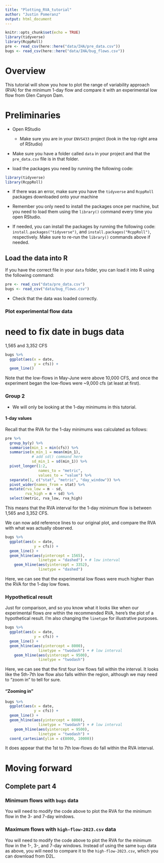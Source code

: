 ```yaml
---
title: "Plotting_RVA_tutorial"
author: "Justin Pomeranz"
output: html_document
---
```


```r
knitr::opts_chunk$set(echo = TRUE)
library(tidyverse)
library(RcppRoll)
pre <- read_csv(here::here("data/IHA/pre_data.csv"))
bugs <- read_csv(here::here("data/IHA/bug_flows.csv"))
```

# Overview  

This tutorial will show you how to plot the range of variability approach (RVA) for the minimum 1-day flow and compare it with an experimental low flow from Glen Canyon Dam. 

# Preliminaries  

* Open RStudio  

  * Make sure you are in your `ENVS433` project (look in the top right area of RStudio)  
  
* Make sure you have a folder called `data` in your project and that the `pre_data.csv` file is in that folder.  

* load the packages you need by running the following code:
```r
library(tidyverse)
library(RcppRoll)
```

  * If there was an error, make sure you have the `tidyverse` and `RcppRoll` packages downloaded onto your machine  
  
  * Remember you only need to install the packages once per machine, but you need to load them using the `library()` command every time you open RStudio.  
  
  * If needed, you can install the packages by running the following code: `install.packages("tidyverse")`, and `install.packages("RcppRoll")`, respectively. Make sure to re-run the `library()` commands above if needed.  
  
  
## Load the data into R  

If you have the correct file in your `data` folder, you can load it into R using the following command:
```r
pre <- read_csv("data/pre_data.csv")
bugs <- read_csv("data/bug_flows.csv")
```

* Check that the data was loaded correctly.  


### Plot experimental flow data

# need to fix date in bugs data

1,565 and 3,352 CFS
```r
bugs %>%
  ggplot(aes(x = date, 
             y = cfs)) +
  geom_line()
```

Note that the low-flows in May-June were above 10,000 CFS, and once the experiment began the low-flows were ~9,000 cfs (at least at first). 

### Group 2  

* We will only be looking at the 1-day minimums in this tutorial.  


#### 1-day values  

Recall that the RVA for the 1-day minimums was calculated as follows: 

```r
pre %>%
  group_by(y) %>%
  summarise(min_1 = min(cfs)) %>%
  summarise(m_min_1 = mean(min_1), 
            # add sd() command here
            sd_min_1 = sd(min_1)) %>%
  pivot_longer(1:2, 
               names_to = "metric", 
               values_to = "value") %>%
  separate(1, c("stat", "metric", "day_window")) %>%
  pivot_wider(names_from = stat) %>%
  mutate(rva_low = m - sd,
         rva_high = m + sd) %>%
  select(metric, rva_low, rva_high)
```

This means that the RVA interval for the 1-day minimum flow is between 1,565 and 3,352 CFS. 

We can now add reference lines to our original plot, and compare the RVA with what was actually observed. 

```r
bugs %>%
  ggplot(aes(x = date, 
             y = cfs)) +
  geom_line() +
  geom_hline(aes(yintercept = 1565), 
               linetype = "dashed") + # low interval
    geom_hline(aes(yintercept = 3352), 
               linetype = "dashed") 
```

Here, we can see that the experimental low flows were much higher than the RVA for the 1-day low flows. 


### Hypothetical result  

Just for comparison, and so you know what it looks like when our experimental flows *are* within the recommended RVA, here's the plot of a hypothetical result. I'm also changing the `linetype` for illustrative purposes. 

```r
bugs %>%
  ggplot(aes(x = date, 
             y = cfs)) +
  geom_line() +
  geom_hline(aes(yintercept = 8000), 
               linetype = "twodash") + # low interval
    geom_hline(aes(yintercept = 9500), 
               linetype = "twodash") 
```
Here, we can see that the first four low flows fall within the interval. It looks like the 5th-7th low flow also falls within the region, although we may need to "zoom in" to tell for sure.  

#### "Zooming in"

```r
bugs %>%
  ggplot(aes(x = date, 
             y = cfs)) +
  geom_line() +
  geom_hline(aes(yintercept = 8000), 
               linetype = "twodash") + # low interval
    geom_hline(aes(yintercept = 9500), 
               linetype = "twodash") +
  coord_cartesian(ylim = c(8000, 10000))
```
It does appear that the 1st to 7th low-flows do fall within the RVA interval. 

# Moving forward    

## Complete part 4  

### Minimum flows with `bugs` data  

You will need to modify the code above to plot the RVA for the minimum flow in the 3- and 7-day windows. 


### Maximum flows with `high-flow-2023.csv` data  

You will need to modify the code above to plot the RVA for the minimum flow in the 1-, 3-, and 7-day windows. Instead of using the same `bugs` data as above, you will need to compare it to the `high-flow-2023.csv`, which you can download from D2L. 




